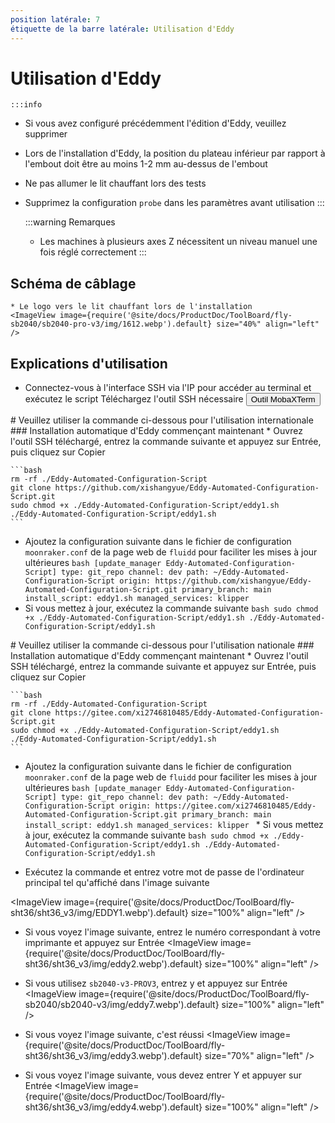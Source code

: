 ```yaml
---
position latérale: 7
étiquette de la barre latérale: Utilisation d'Eddy
---
```



# Utilisation d'Eddy

    :::info
  * Si vous avez configuré précédemment l'édition d'Eddy, veuillez supprimer
  * Lors de l'installation d'Eddy, la position du plateau inférieur par rapport à l'embout doit être au moins 1-2 mm au-dessus de l'embout
  * Ne pas allumer le lit chauffant lors des tests
  * Supprimez la configuration `probe` dans les paramètres avant utilisation
    :::

    :::warning Remarques
    * Les machines à plusieurs axes Z nécessitent un niveau manuel une fois réglé correctement
    :::


## Schéma de câblage

    * Le logo vers le lit chauffant lors de l'installation
    <ImageView image={require('@site/docs/ProductDoc/ToolBoard/fly-sb2040/sb2040-pro-v3/img/1612.webp').default} size="40%" align="left" />


## Explications d'utilisation
   * Connectez-vous à l'interface SSH via l'IP pour accéder au terminal et exécutez le script
    Téléchargez l'outil SSH nécessaire <Button variant="contained" disableElevation href="/docs/ResDownload/auxiliary_software/">Outil MobaXTerm</Button>


<Tabs>
  <TabItem value="eddy1" label="Utilisation internationale">
    # Veuillez utiliser la commande ci-dessous pour l'utilisation internationale
    ### Installation automatique d'Eddy commençant maintenant
    * Ouvrez l'outil SSH téléchargé, entrez la commande suivante et appuyez sur Entrée, puis cliquez sur Copier
    
    ```bash
    rm -rf ./Eddy-Automated-Configuration-Script
    git clone https://github.com/xishangyue/Eddy-Automated-Configuration-Script.git
    sudo chmod +x ./Eddy-Automated-Configuration-Script/eddy1.sh
    ./Eddy-Automated-Configuration-Script/eddy1.sh
    ```
   * Ajoutez la configuration suivante dans le fichier de configuration `moonraker.conf` de la page web de `fluidd` pour faciliter les mises à jour ultérieures
    ```bash
    [update_manager Eddy-Automated-Configuration-Script]
    type: git_repo
    channel: dev
    path: ~/Eddy-Automated-Configuration-Script
    origin: https://github.com/xishangyue/Eddy-Automated-Configuration-Script.git
    primary_branch: main
    install_script: eddy1.sh
    managed_services: klipper
    ```
   * Si vous mettez à jour, exécutez la commande suivante
    ```bash
    sudo chmod +x ./Eddy-Automated-Configuration-Script/eddy1.sh
    ./Eddy-Automated-Configuration-Script/eddy1.sh
    ```
</TabItem>

  <TabItem value="eddy2" label="Utilisation nationale">
# Veuillez utiliser la commande ci-dessous pour l'utilisation nationale
### Installation automatique d'Eddy commençant maintenant
    * Ouvrez l'outil SSH téléchargé, entrez la commande suivante et appuyez sur Entrée, puis cliquez sur Copier
    
    ```bash
    rm -rf ./Eddy-Automated-Configuration-Script
    git clone https://gitee.com/xi2746810485/Eddy-Automated-Configuration-Script.git
    sudo chmod +x ./Eddy-Automated-Configuration-Script/eddy1.sh
    ./Eddy-Automated-Configuration-Script/eddy1.sh
    ```
   * Ajoutez la configuration suivante dans le fichier de configuration `moonraker.conf` de la page web de `fluidd` pour faciliter les mises à jour ultérieures
    ```bash
    [update_manager Eddy-Automated-Configuration-Script]
    type: git_repo
    channel: dev
    path: ~/Eddy-Automated-Configuration-Script
    origin: https://gitee.com/xi2746810485/Eddy-Automated-Configuration-Script.git
    primary_branch: main
    install_script: eddy1.sh
    managed_services: klipper
    ```
    * Si vous mettez à jour, exécutez la commande suivante
    ```bash
    sudo chmod +x ./Eddy-Automated-Configuration-Script/eddy1.sh
    ./Eddy-Automated-Configuration-Script/eddy1.sh
    ```
  </TabItem>
</Tabs>


* Exécutez la commande et entrez votre mot de passe de l'ordinateur principal tel qu'affiché dans l'image suivante

<ImageView image={require('@site/docs/ProductDoc/ToolBoard/fly-sht36/sht36_v3/img/EDDY1.webp').default} size="100%" align="left" />

* Si vous voyez l'image suivante, entrez le numéro correspondant à votre imprimante et appuyez sur Entrée
<ImageView image={require('@site/docs/ProductDoc/ToolBoard/fly-sht36/sht36_v3/img/eddy2.webp').default} size="100%" align="left" />

* Si vous utilisez `sb2040-v3-PROV3`, entrez y et appuyez sur Entrée
<ImageView image={require('@site/docs/ProductDoc/ToolBoard/fly-sb2040/sb2040-v3/img/eddy7.webp').default} size="100%" align="left" />

* Si vous voyez l'image suivante, c'est réussi
<ImageView image={require('@site/docs/ProductDoc/ToolBoard/fly-sht36/sht36_v3/img/eddy3.webp').default} size="70%" align="left" />

* Si vous voyez l'image suivante, vous devez entrer Y et appuyer sur Entrée
<ImageView image={require('@site/docs/ProductDoc/ToolBoard/fly-sht36/sht36_v3/img/eddy4.webp').default} size="100%" align="left" />

    <LDC1612 />